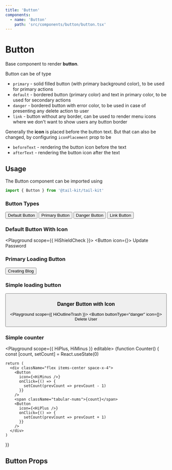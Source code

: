 ```yaml
---
title: 'Button'
components:
  - name: 'Button'
    path: 'src/components/button/button.tsx'
---
```



# Button

Base component to render **button**.

Button can be of type

- `primary` - solid filled button (with primary background color), to be used for primary actions
- `default` - bordered button (primary color) and text in primary color, to be used for secondary actions
- `danger` - bordered button with error color, to be used in case of presenting any delete action to user
- `link` - button without any border, can be used to render menu icons where we don't want to show users any button border

Generally the **icon** is placed before the button text. But that can also be changed, by configuring `iconPlacement` prop to be

- `beforeText` - rendering the button icon before the text
- `afterText` - rendering the button icon after the text

## Usage

The Button component can be imported using

```jsx
import { Button } from '@tail-kit/tail-kit'
```

### Button Types

<Playground>
  <div className="flex items-center space-x-4">
    <Button>Default Button</Button>
    <Button buttonType="primary">Primary Button</Button>
    <Button buttonType="danger">Danger Button</Button>
    <Button buttonType="link">Link Button</Button>
  </div>
</Playground>

### Default Button With Icon

<Playground  scope={{ HiShieldCheck }}>
  <Button icon={<HiShieldCheck />}>
    Update Password
  </Button>
</Playground>

### Primary Loading Button

<Playground>
  <Button loading buttonType="primary">
    Creating Blog
  </Button>
</Playground>

### Simple loading button

<Playground>
  <Button loading />
</Playground>

### Danger Button with Icon

<Playground scope={{ HiOutlineTrash }}>
  <Button buttonType="danger" icon={<HiOutlineTrash />}>
    Delete User
  </Button>
</Playground>

### Simple counter

<Playground scope={{ HiPlus, HiMinus }} editable>
  {function Counter() {
    const [count, setCount] = React.useState(0)

    return (
      <div className="flex items-center space-x-4">
        <Button
          icon={<HiMinus />}
          onClick={() => {
            setCount(prevCount => prevCount - 1)
          }}
        />
        <span className="tabular-nums">{count}</span>
        <Button
          icon={<HiPlus />}
          onClick={() => {
            setCount(prevCount => prevCount + 1)
          }}
        />
      </div>
    )
  }}
</Playground>

## Button Props

<PropsTable of="Button" />
